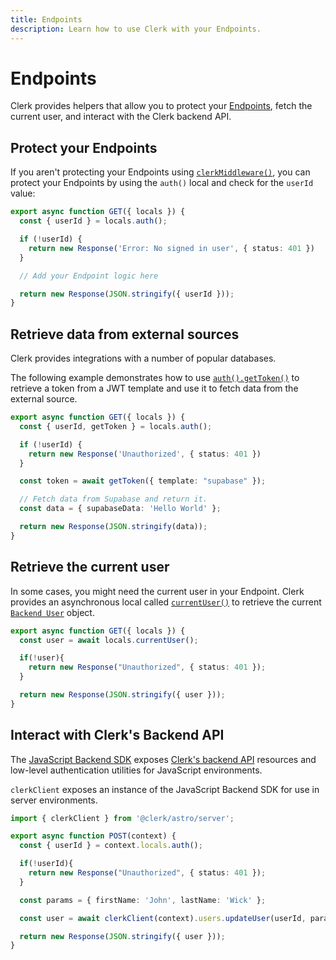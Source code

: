 ```yaml
---
title: Endpoints
description: Learn how to use Clerk with your Endpoints.
---
```


# Endpoints

Clerk provides helpers that allow you to protect your [Endpoints](https://docs.astro.build/en/guides/endpoints/#server-endpoints-api-routes), fetch the current user, and interact with the Clerk backend API.

## Protect your Endpoints

If you aren't protecting your Endpoints using [`clerkMiddleware()`](/docs/references/astro/clerk-middleware), you can protect your Endpoints by using the `auth()` local and check for the `userId` value:


```ts filename="src/pages/api/route.ts"
export async function GET({ locals }) {
  const { userId } = locals.auth();

  if (!userId) {
    return new Response('Error: No signed in user', { status: 401 })
  }

  // Add your Endpoint logic here

  return new Response(JSON.stringify({ userId }));
}
```

## Retrieve data from external sources

Clerk provides integrations with a number of popular databases.

The following example demonstrates how to use [`auth().getToken()`](/docs/references/nextjs/auth-object#get-token) to retrieve a token from a JWT template and use it to fetch data from the external source.

```ts filename="src/pages/api/route.ts"
export async function GET({ locals }) {
  const { userId, getToken } = locals.auth();

  if (!userId) {
    return new Response('Unauthorized', { status: 401 })
  }

  const token = await getToken({ template: "supabase" });

  // Fetch data from Supabase and return it.
  const data = { supabaseData: 'Hello World' };

  return new Response(JSON.stringify(data));
}
```

## Retrieve the current user

In some cases, you might need the current user in your Endpoint. Clerk provides an asynchronous local called [`currentUser()`](/docs/references/nextjs/current-user) to retrieve the current [`Backend User`](/docs/references/backend/types/backend-user) object.

```ts filename="src/pages/api/route.ts"
export async function GET({ locals }) {
  const user = await locals.currentUser();

  if(!user){
    return new Response("Unauthorized", { status: 401 });
  }

  return new Response(JSON.stringify({ user }));
}
```

## Interact with Clerk's Backend API

The [JavaScript Backend SDK](/docs/references/backend/overview) exposes [Clerk's backend API](https://clerk.com/docs/reference/backend-api) resources and low-level authentication utilities for JavaScript environments.

`clerkClient` exposes an instance of the JavaScript Backend SDK for use in server environments.

```ts filename="src/pages/api/route.ts"
import { clerkClient } from '@clerk/astro/server';

export async function POST(context) {
  const { userId } = context.locals.auth();

  if(!userId){
    return new Response("Unauthorized", { status: 401 });
  }

  const params = { firstName: 'John', lastName: 'Wick' };

  const user = await clerkClient(context).users.updateUser(userId, params);

  return new Response(JSON.stringify({ user }));
}
```
